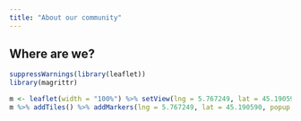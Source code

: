 ```yaml
---
title: "About our community"
---
```


## Where are we?

```r
suppressWarnings(library(leaflet))
library(magrittr)

m <- leaflet(width = "100%") %>% setView(lng = 5.767249, lat = 45.190590, zoom = 12)
m %>% addTiles() %>% addMarkers(lng = 5.767249, lat = 45.190590, popup = "Meeting location") %>% addMarkers(lat = 45.198496, lng = 5.748917, popup = "This is me!")
```